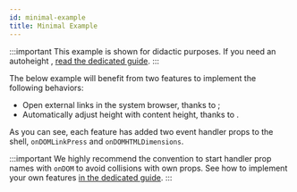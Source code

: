 ```yaml
---
id: minimal-example
title: Minimal Example
---
```



:::important
This example is shown for didactic purposes. If you need an autoheight <WebView />, [read the dedicated guide](./autoheight).
:::

The below example will benefit from two features to implement the following behaviors:

- Open external links in the system browser, thanks to <APIReference reference="HandleLinkPressFeature" type="variable" />;
- Automatically adjust <Term id="viewport" /> height with content height, thanks to <APIReference reference="HandleHTMLDimensionsFeature" type="variable" />.

<DualCodeSource jsx sourceBase="basic" titleBase="NaiveAutoheightWebView" />

As you can see, each feature has added two event handler props to the shell, `onDOMLinkPress` and `onDOMHTMLDimensions`.

:::important
We highly recommend the convention to start handler prop names with `onDOM` to avoid collisions with <ReactReference name="WebView" type="class" /> own props.
See how to implement your own features [in the dedicated guide](/docs/implementing-features).
:::
